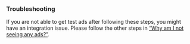 ### Troubleshooting

If you are not able to get test ads after following these steps, you might have an integration issue.
Please follow the other steps in [“Why am I not seeing any ads?”](../../getting-started/prelaunch-checklist#why-am-i-not-seeing-any-ads).
